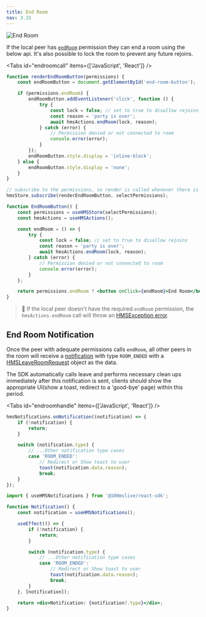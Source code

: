 ```yaml
---
title: End Room
nav: 3.15
---
```


![End Room](/guides/end-room.png)

If the local peer has [`endRoom`](./change-role#know-thy-permissions) permission they can end a room using the below api. It's also possible to lock
the room to prevent any future rejoins.

<Tabs id="endroomcall" items={['JavaScript', 'React']} />

<Tab id='endroomcall-0'>

```js
function renderEndRoomButton(permissions) {
    const endRoomButton = document.getElementById('end-room-button');

    if (permissions.endRoom) {
        endRoomButton.addEventListener('click', function () {
            try {
                const lock = false; // set to true to disallow rejoins
                const reason = 'party is over';
                await hmsActions.endRoom(lock, reason);
            } catch (error) {
                // Permission denied or not connected to room
                console.error(error);
            }
        });
        endRoomButton.style.display = 'inline-block';
    } else {
        endRoomButton.style.display = 'none';
    }
}

// subscribe to the permissions, so render is called whenever there is a change due to role change
hmsStore.subscribe(renderEndRoomButton, selectPermissions);
```

</Tab>

<Tab id='endroomcall-1'>

```jsx
function EndRoomButton() {
    const permissions = useHMSStore(selectPermissions);
    const hmsActions = useHMSActions();

    const endRoom = () => {
        try {
            const lock = false; // set to true to disallow rejoins
            const reason = 'party is over';
            await hmsActions.endRoom(lock, reason);
        } catch (error) {
            // Permission denied or not connected to room
            console.error(error);
        }
    };

    return permissions.endRoom ? <button onClick={endRoom}>End Room</button> : null;
}
```

</Tab>

> 🚧 If the local peer doesn't have the required `endRoom` permission, the `hmsActions.endRoom` call will throw an [HMSException error](error-handling).

## End Room Notification

Once the peer with adequate permissions calls `endRoom`, all other peers in the room will receive a [notification](../features/notifications) with type `ROOM_ENDED` with a [HMSLeaveRoomRequest](../../../api-reference/javascript/v2/interfaces/HMSLeaveRoomRequest) object as the data.

The SDK automatically calls leave and performs necessary clean ups immediately after this notification is sent, clients should show the appropriate UI(show a toast, redirect to a 'good-bye' page) within this period.

<Tabs id="endroomhandle" items={['JavaScript', 'React']} />

<Tab id='endroomhandle-0'>

```js
hmsNotifications.onNotification((notification) => {
    if (!notification) {
        return;
    }

    switch (notification.type) {
        // ...Other notification type cases
        case 'ROOM_ENDED':
            // Redirect or Show toast to user
            toast(notification.data.reason);
            break;
    }
});
```

</Tab>

<Tab id='endroomhandle-1'>

```jsx
import { useHMSNotifications } from '@100mslive/react-sdk';

function Notification() {
    const notification = useHMSNotifications();

    useEffect(() => {
        if (!notification) {
            return;
        }

        switch (notification.type) {
            // ...Other notification type cases
            case 'ROOM_ENDED':
                // Redirect or Show toast to user
                toast(notification.data.reason);
                break;
        }
    }, [notification]);

    return <div>Notification: {notification?.type}</div>;
}
```

</Tab>
